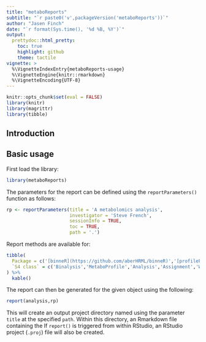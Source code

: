 ```yaml
---
title: "metaboReports"
subtitle: "`r paste0('v',packageVersion('metaboReports'))`"
author: "Jasen Finch"
date: "`r format(Sys.time(), '%d %B, %Y')`"
output: 
  prettydoc::html_pretty:
    toc: true
    highlight: github
    theme: tactile
vignette: >
  %\VignetteIndexEntry{metaboReports-usage}
  %\VignetteEngine{knitr::rmarkdown}
  %\VignetteEncoding{UTF-8}
---
```


```r
knitr::opts_chunk$set(eval = FALSE)
library(knitr)
library(magrittr)
library(tibble)
```

## Introduction

## Basic usage

First load the library:

```r
library(metaboReports)
```

The parameters for the report can be defined using the `reportParameters()` function as follows:

```r
rp <- reportParameters(title = 'A metabolomics analysis',
                       investigator = 'Steve French',
                       sessionInfo = TRUE,
                       toc = TRUE,
                       path = '.')
```

Report methods are available for:

```r
tibble(
  Package = c('[binneR](https://github.com/aberHRML/binneR)','[profilePro](https://github.com/jasenfinch/profilePro)','[metabolyseR](https://github.com/jasenfinch/metabolyseR)','[MFassign](https://github.com/jasenfinch/MFassign)','[metaboWorkflows](https://github.com/jasenfinch/metaboWorkflows)'),
  `S4 class` = c('Binalysis','MetaboProfile','Analysis','Assignment','Workflow')
) %>%
  kable()
```

The report can then be generated for the given object using the following:

```r
report(analysis,rp)
```

This will create an output project directory named using the parameter `title` at the specified `path`.
Within this directory, an Rmarkdown file containing the
If `report()` is triggered from within RStudio, an RStudio project (`.proj`) file will also be created.


